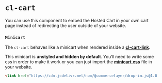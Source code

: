 
<Meta
  title={meta.title}
  argTypes={meta.argTypes}
/>

# `cl-cart`

You can use this component to embed the Hosted Cart in your own cart page instead of redirecting the user outside of your website.

<Canvas withSource="open">
  <Story story={Basic} name="Basic" />
</Canvas>

### `Minicart`

The `cl-cart` behaves like a minicart when rendered inside a [**cl-cart-link**](?path=/docs/components-cart-cl-cart-link--basic).

This minicart is **unstyled and hidden by default**.
You'll need to write some css in order to make it work or you can just import the [**minicart.css**](?path=/docs/getting-started--page#minicartcss) file in your website.

```html dark
<link href="https://cdn.jsdelivr.net/npm/@commercelayer/drop-in.js@1.0.0-beta.0/dist/drop-in/minicart.css" rel="stylesheet" />
```

<Canvas withSource="open">
  <Story story={Minicart} name="Minicart" />
</Canvas>

<ArgsTable story="Minicart" />
